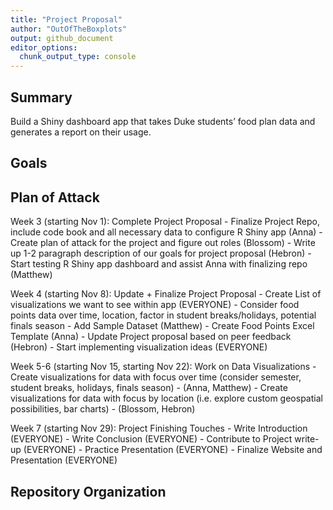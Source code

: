 ```yaml
---
title: "Project Proposal"
author: "OutOfTheBoxplots"
output: github_document
editor_options: 
  chunk_output_type: console
---
```


## Summary

Build a Shiny dashboard app that takes Duke students’ food plan data and generates a report on their usage.

## Goals

## Plan of Attack
Week 3 (starting Nov 1): Complete Project Proposal
- Finalize Project Repo, include code book and all necessary data to configure R Shiny app (Anna)
- Create plan of attack for the project and figure out roles (Blossom)
- Write up 1-2 paragraph description of our goals for project proposal (Hebron)
- Start testing R Shiny app dashboard and assist Anna with finalizing repo (Matthew)

Week 4 (starting Nov 8): Update + Finalize Project Proposal
- Create List of visualizations we want to see within app (EVERYONE)
- Consider food points data over time, location, factor in student breaks/holidays, potential finals season
- Add Sample Dataset (Matthew)
- Create Food Points Excel Template (Anna)
- Update Project proposal based on peer feedback (Hebron)
- Start implementing visualization ideas (EVERYONE)

Week 5-6 (starting Nov 15, starting Nov 22): Work on Data Visualizations
- Create visualizations for data with focus over time (consider semester, student breaks, holidays, finals season) - (Anna, Matthew)
- Create visualizations for data with focus by location (i.e. explore custom geospatial possibilities, bar charts) - (Blossom, Hebron)

Week 7 (starting Nov 29): Project Finishing Touches
- Write Introduction (EVERYONE)
- Write Conclusion (EVERYONE)
- Contribute to Project write-up (EVERYONE)
- Practice Presentation (EVERYONE)
- Finalize Website and Presentation (EVERYONE)


## Repository Organization
